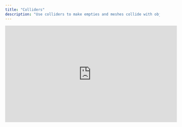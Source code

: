 ```yaml
---
title: "Colliders"
description: "Use colliders to make empties and meshes collide with objects or detect when other colliders intersect with them. "
---
```


<iframe width="560" height="315" src="https://www.youtube.com/embed/0ROTFxaJem4?si=aYr45TMTVdNJhfeP" title="YouTube video player" frameborder="0" allow="accelerometer; autoplay; clipboard-write; encrypted-media; gyroscope; picture-in-picture; web-share" referrerpolicy="strict-origin-when-cross-origin" allowfullscreen />

## Using colliders

<AccordionGroup>
  <Accordion title="Turning on colliders" defaultOpen={false}>
    1. Select any object, empty, or light in the Editor scene&#x20;

    2. Go to the Properties Panel&#x20;

    3. Find the "Colliders" section

    4. Press the **+** button to add a collider to the scene&#x20;
  </Accordion>

  <Accordion title="Viewing colliders in a scene" defaultOpen={false}>
    When colliders are turned, on a rainbow box outline will represent them in the scene. You can have multiple colliders in a scene or on a single object.
  </Accordion>
</AccordionGroup>

## Collider types

In Bezi their are two types of colliders; trigger colliders and solid colliders. By default, colliders  default to the trigger collider. Click the **dotted circle** icon to switch collider types.&#x20;

<AccordionGroup>
  <Accordion title="Trigger colliders" defaultOpen={false}>
    Trigger colliders detect when another collider, trigger or solid, enters its space. These colliders can trigger actions in a scene.
  </Accordion>

  <Accordion title="Solid colliders" defaultOpen={false}>
    Solid colliders will enable objects to collide with other solid colliders. As you notice up above solid colliders have mass, friction, and bounce. When physics are enabled you can change these parameters to change the effect of the collider.
  </Accordion>
</AccordionGroup>



## Collider shapes

## Collider parameters